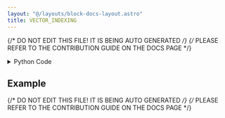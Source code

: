 ```yaml
---
layout: "@/layouts/block-docs-layout.astro"
title: VECTOR_INDEXING
---
```


{/* DO NOT EDIT THIS FILE! IT IS BEING AUTO GENERATED */}
{/* PLEASE REFER TO THE CONTRIBUTION GUIDE ON THE DOCS PAGE */}


<PythonDocsDisplay docstring={docstring} />

<details>
<summary>Python Code</summary>

```python
from flojoy import flojoy, Vector, Scalar


@flojoy
def VECTOR_INDEXING(
    default: Vector,
    index: int = 0,
) -> Scalar:
    """The VECTOR_INDEXING node returns the value of the vector at the requested index.

    Inputs
    ------
    v : vector
        The input vector to index.

    Parameters
    ----------
    index : int
        The index of the vector to return.

    Returns
    -------
    Scalar
        The scalar index of the input vector.
    """

    assert (
        len(default.v) > index
    ), "The index parameter must be less than the length of the Vector."
    assert index >= 0, "The index parameter must be greater than zero."
    c = default.v[index]

    return Scalar(c=c)

```

[Find this Flojoy Block on GitHub](https://github.com/flojoy-ai/blocks/blob/main/blocks/TRANSFORMERS/VECTOR_MANIPULATION/VECTOR_INDEXING/VECTOR_INDEXING.py)

</details>

## Example


<GetHelpWidget />


<AppDisplay app={app} blockName="VECTOR_INDEXING" client:visible />


<Example />

{/* DO NOT EDIT THIS FILE! IT IS BEING AUTO GENERATED */}
{/* PLEASE REFER TO THE CONTRIBUTION GUIDE ON THE DOCS PAGE */}
